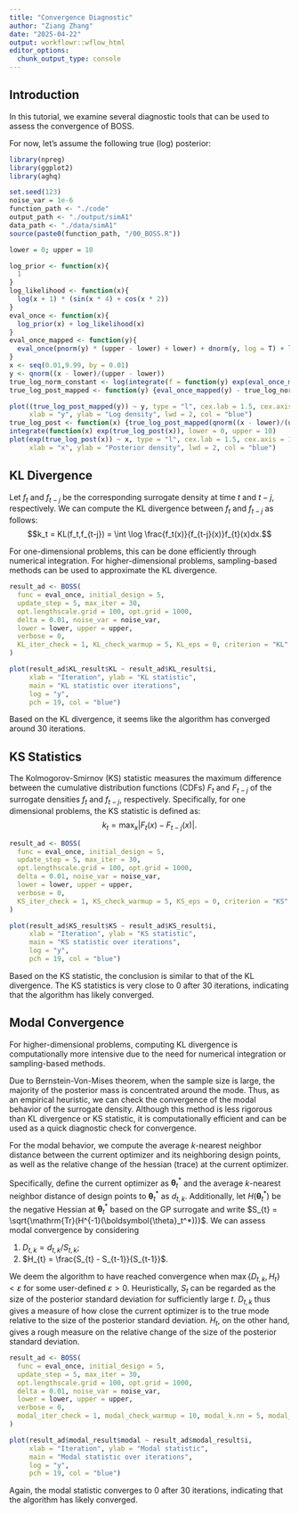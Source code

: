 ```yaml
---
title: "Convergence Diagnostic"
author: "Ziang Zhang"
date: "2025-04-22"
output: workflowr::wflow_html
editor_options:
  chunk_output_type: console
---
```


## Introduction

In this tutorial, we examine several diagnostic tools that can be used to assess the convergence of BOSS.

For now, let's assume the following true (log) posterior:

```r
library(npreg)
library(ggplot2)
library(aghq)

set.seed(123)
noise_var = 1e-6
function_path <- "./code"
output_path <- "./output/simA1"
data_path <- "./data/simA1"
source(paste0(function_path, "/00_BOSS.R"))

lower = 0; upper = 10

log_prior <- function(x){
  1
}
log_likelihood <- function(x){
  log(x + 1) * (sin(x * 4) + cos(x * 2))
}
eval_once <- function(x){
  log_prior(x) + log_likelihood(x)
}
eval_once_mapped <- function(y){
  eval_once(pnorm(y) * (upper - lower) + lower) + dnorm(y, log = T) + log(upper - lower)
}
x <- seq(0.01,9.99, by = 0.01)
y <- qnorm((x - lower)/(upper - lower))
true_log_norm_constant <- log(integrate(f = function(y) exp(eval_once_mapped(y)), lower = -Inf, upper = Inf)$value)
true_log_post_mapped <- function(y) {eval_once_mapped(y) - true_log_norm_constant}
```


```r
plot((true_log_post_mapped(y)) ~ y, type = "l", cex.lab = 1.5, cex.axis = 1.5, 
     xlab = "y", ylab = "Log density", lwd = 2, col = "blue")
true_log_post <- function(x) {true_log_post_mapped(qnorm((x - lower)/(upper - lower))) - dnorm(qnorm((x - lower)/(upper - lower)), log = T) - log(upper - lower)}
integrate(function(x) exp(true_log_post(x)), lower = 0, upper = 10)
plot(exp(true_log_post(x)) ~ x, type = "l", cex.lab = 1.5, cex.axis = 1.5, 
     xlab = "x", ylab = "Posterior density", lwd = 2, col = "blue")
```


## KL Divergence

Let $f_t$ and $f_{t-j}$ be the corresponding surrogate density at time $t$ and $t-j$, respectively.
We can compute the KL divergence between $f_t$ and $f_{t-j}$ as follows:
$$k_t = KL(f_t,f_{t-j}) = \int \log \frac{f_t(x)}{f_{t-j}(x)}f_{t}(x)dx.$$

For one-dimensional problems, this can be done efficiently through numerical integration.
For higher-dimensional problems, sampling-based methods can be used to approximate the KL divergence.


```r
result_ad <- BOSS(
  func = eval_once, initial_design = 5,
  update_step = 5, max_iter = 30,
  opt.lengthscale.grid = 100, opt.grid = 1000,
  delta = 0.01, noise_var = noise_var,
  lower = lower, upper = upper,
  verbose = 0,
  KL_iter_check = 1, KL_check_warmup = 5, KL_eps = 0, criterion = "KL"
)

plot(result_ad$KL_result$KL ~ result_ad$KL_result$i,
     xlab = "Iteration", ylab = "KL statistic",
     main = "KL statistic over iterations", 
     log = "y",
     pch = 19, col = "blue")
```


Based on the KL divergence, it seems like the algorithm has converged around 30 iterations.


## KS Statistics


The Kolmogorov-Smirnov (KS) statistic measures the maximum difference between the cumulative distribution functions (CDFs) $F_t$ and $F_{t-j}$ of the surrogate densities $f_t$ and $f_{t-j}$, respectively.
Specifically, for one dimensional problems, the KS statistic is defined as:
$$k_t = \max_x |F_t(x) - F_{t-j}(x)|.$$


```r
result_ad <- BOSS(
  func = eval_once, initial_design = 5,
  update_step = 5, max_iter = 30,
  opt.lengthscale.grid = 100, opt.grid = 1000,
  delta = 0.01, noise_var = noise_var,
  lower = lower, upper = upper,
  verbose = 0,
  KS_iter_check = 1, KS_check_warmup = 5, KS_eps = 0, criterion = "KS"
)

plot(result_ad$KS_result$KS ~ result_ad$KS_result$i,
     xlab = "Iteration", ylab = "KS statistic",
     main = "KS statistic over iterations", 
     log = "y",
     pch = 19, col = "blue")
```


Based on the KS statistic, the conclusion is similar to that of the KL divergence. The KS statistics is very close to 0 after 30 iterations, indicating that the algorithm has likely converged.



## Modal Convergence


For higher-dimensional problems, computing KL divergence is computationally more intensive due to the need for numerical integration or sampling-based methods. 

Due to Bernstein-Von-Mises theorem, when the sample size is large, the majority of the posterior mass is concentrated around the mode.
Thus, as an empirical heuristic, we can check the convergence of the modal behavior of the surrogate density. Although this method is less rigorous than KL divergence or KS statistic, it is computationally efficient and can be used as a quick diagnostic check for convergence.

For the modal behavior, we compute the average $k$-nearest neighbor distance between the current optimizer and its neighboring design points, as well as the relative change of the hessian (trace) at the current optimizer. 

Specifically, define the current optimizer as $\boldsymbol{\theta}_t^*$ and the average $k$-nearest neighbor distance of design points to $\boldsymbol{\theta}_t^*$ as $d_{t,k}$. Additionally, let $H(\boldsymbol{\theta}_t^*)$ be the negative Hessian at $\boldsymbol{\theta}_t^*$ based on the GP surrogate and write $S_{t} = \sqrt{\mathrm{Tr}(H^{-1}(\boldsymbol{\theta}_t^*))}$. We can assess modal convergence by considering

1. $D_{t,k} = d_{t,k}/S_{t,k}$;
2. $H_{t} = \frac{S_{t} - S_{t-1}}{S_{t-1}}$.

We deem the algorithm to have reached convergence when $\max\{D_{t,k}, H_{t}\} < \varepsilon$ for some user-defined $\varepsilon > 0$. Heuristically, $S_{t}$ can be regarded as the size of the posterior standard deviation for sufficiently large $t$. $D_{t,k}$ thus gives a measure of how close the current optimizer is to the true mode relative to the size of the posterior standard deviation. $H_{t}$, on the other hand, gives a rough measure on the relative change of the size of the posterior standard deviation.


```r
result_ad <- BOSS(
  func = eval_once, initial_design = 5,
  update_step = 5, max_iter = 30,
  opt.lengthscale.grid = 100, opt.grid = 1000,
  delta = 0.01, noise_var = noise_var,
  lower = lower, upper = upper,
  verbose = 0,
  modal_iter_check = 1, modal_check_warmup = 10, modal_k.nn = 5, modal_eps = 0, criterion = "modal"
)

plot(result_ad$modal_result$modal ~ result_ad$modal_result$i,
     xlab = "Iteration", ylab = "Modal statistic",
     main = "Modal statistic over iterations", 
     log = "y",
     pch = 19, col = "blue")
```


Again, the modal statistic converges to 0 after 30 iterations, indicating that the algorithm has likely converged.






